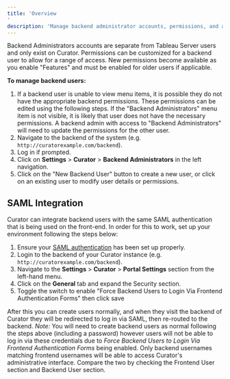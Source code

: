 ```yaml
---
title: 'Overview'
description: 'Manage backend administrator accounts, permissions, and access levels separate from Tableau Server users.'
---
```


Backend Administrators accounts are separate from Tableau Server users and only exist on Curator.
Permissions can be customized for a backend user to allow for a range of access.
New permissions become available as you enable "Features" and must be enabled for older users if applicable.

**To manage backend users:**

1. If a backend user is unable to view menu items, it is possible they do not have the appropriate backend
permissions. These permissions can be edited using the following steps. If the "Backend Administrators" menu
item is not visible, it is likely that user does not have the necessary permissions. A backend admin with
access to "Backend Administrators" will need to update the permissions for the other user.
2. Navigate to the backend of the system (e.g. `http://curatorexample.com/backend`).
3. Log in if prompted.
4. Click on **Settings** > **Curator** > **Backend Administrators** in the left navigation.
5. Click on the "New Backend User" button to create a new user, or click on an existing user to modify user details or permissions.

## SAML Integration

Curator can integrate backend users with the same SAML authentication that is being used on the front-end.
In order for this to work, set up your environment following the steps below:

1. Ensure your [SAML authentication](https://curator.interworks.com/page/kb/setupauthentication/okta-saml/1121)
has been set up properly.
2. Login to the backend of your Curator instance (e.g. `http://curatorexample.com/backend`).
3. Navigate to the **Settings** > **Curator** > **Portal Settings** section from the left-hand menu.
4. Click on the **General** tab and expand the Security section.
5. Toggle the switch to enable "Force Backend Users to Login Via Frontend Authentication Forms" then click save

After this you can create users normally, and when they visit the backend of Curator they will be redirected
to log in via SAML, then re-routed to the backend.
*Note:* You will need to create backend users as normal following the steps above (including a password)
however users will not be able to log in via these credentials due to *Force Backend Users to Login Via
Frontend Authentication Forms* being enabled.
Only backend usernames matching frontend usernames will be able to access Curator's administrative interface.
Compare the two by checking the Frontend User section and Backend User section.
